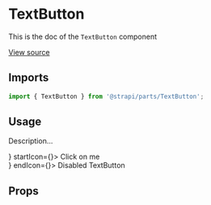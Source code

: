 <!--- TextButton.stories.mdx --->


<Meta title="Design System/Molecules/TextButton" component={TextButton} />

# TextButton

This is the doc of the `TextButton` component

[View source](https://github.com/strapi/parts/tree/develop/packages/strapi-parts/src/TextButton)

## Imports

```js
import { TextButton } from '@strapi/parts/TextButton';
```

## Usage

Description...

<Canvas>
  <Story name="base">
    <div>
      <TextButton endIcon={<NextIcon />} startIcon={<BackIcon />}>
        Click on me
      </TextButton>
    </div>
    <div>
      <TextButton disabled startIcon={<BackIcon />} endIcon={<NextIcon />}>
        Disabled TextButton
      </TextButton>
    </div>
  </Story>
</Canvas>

## Props

<ArgsTable of={TextButton} />
